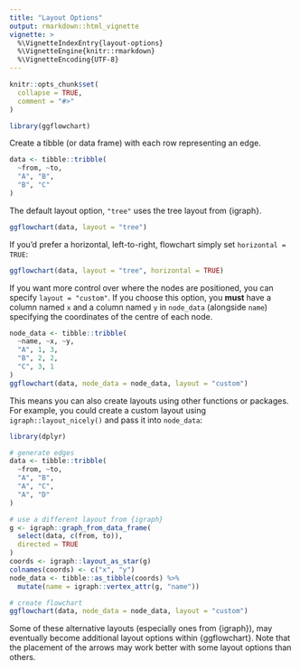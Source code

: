 ```yaml
---
title: "Layout Options"
output: rmarkdown::html_vignette
vignette: >
  %\VignetteIndexEntry{layout-options}
  %\VignetteEngine{knitr::rmarkdown}
  %\VignetteEncoding{UTF-8}
---
```


```r
knitr::opts_chunk$set(
  collapse = TRUE,
  comment = "#>"
)
```

```r
library(ggflowchart)
```

Create a tibble (or data frame) with each row representing an edge.

```r
data <- tibble::tribble(
  ~from, ~to,
  "A", "B",
  "B", "C"
)
```

The default layout option, `"tree"` uses the tree layout from {igraph}.

```r
ggflowchart(data, layout = "tree")
```

If you'd prefer a horizontal, left-to-right, flowchart simply set `horizontal = TRUE`:

```r
ggflowchart(data, layout = "tree", horizontal = TRUE)
```

If you want more control over where the nodes are positioned, you can specify `layout = "custom"`. If you choose this option, you **must** have a column named `x` and a column named `y` in `node_data` (alongside `name`) specifying the coordinates of the centre of each node.

```r
node_data <- tibble::tribble(
  ~name, ~x, ~y,
  "A", 1, 3,
  "B", 2, 2,
  "C", 3, 1
)
ggflowchart(data, node_data = node_data, layout = "custom")
```

This means you can also create layouts using other functions or packages. For example, you could create a custom layout using `igraph::layout_nicely()` and pass it into `node_data`:

```r
library(dplyr)

# generate edges
data <- tibble::tribble(
  ~from, ~to,
  "A", "B",
  "A", "C",
  "A", "D"
)

# use a different layout from {igraph}
g <- igraph::graph_from_data_frame(
  select(data, c(from, to)),
  directed = TRUE
)
coords <- igraph::layout_as_star(g)
colnames(coords) <- c("x", "y")
node_data <- tibble::as_tibble(coords) %>%
  mutate(name = igraph::vertex_attr(g, "name"))

# create flowchart
ggflowchart(data, node_data = node_data, layout = "custom")
```

Some of these alternative layouts (especially ones from {igraph}), may eventually become additional layout options within {ggflowchart}. Note that the placement of the arrows may work better with some layout options than others.
